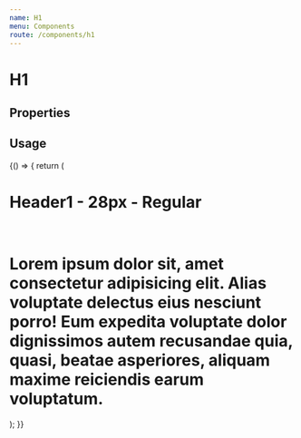 ```yaml
---
name: H1
menu: Components
route: /components/h1
---
```



# H1

## Properties
<Props of={H1} />

## Usage

<Playground>
  {() => {
    return (
      <Fragment>
        <H1>Header1 - 28px - Regular</H1>
        <br />
        <H1 id="truncated-header" truncate  >Lorem ipsum dolor sit, amet consectetur adipisicing elit. Alias voluptate
          delectus eius nesciunt porro! Eum expedita voluptate dolor dignissimos autem
          recusandae quia, quasi, beatae asperiores, aliquam maxime reiciendis earum
          voluptatum.</H1>
      </Fragment>
    );
  }}
</Playground>

